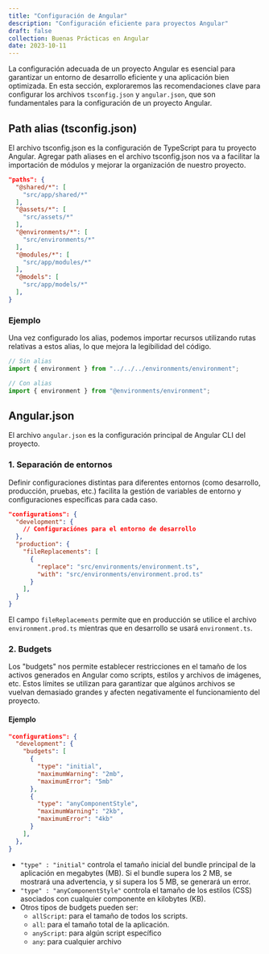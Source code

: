 ---
title: "Configuración de Angular"
description: "Configuración eficiente para proyectos Angular"
draft: false
collection: Buenas Prácticas en Angular
date: 2023-10-11
---

La configuración adecuada de un proyecto Angular es esencial para garantizar un entorno de desarrollo eficiente y una aplicación bien optimizada. En esta sección, exploraremos las recomendaciones clave para configurar los archivos `tsconfig.json` y `angular.json`, que son fundamentales para la configuración de un proyecto Angular.

## Path alias (tsconfig.json)

El archivo tsconfig.json es la configuración de TypeScript para tu proyecto Angular. Agregar path aliases en el archivo tsconfig.json nos va a facilitar la importación de módulos y mejorar la organización de nuestro proyecto.

```json
"paths": {
  "@shared/*": [
    "src/app/shared/*"
  ],
  "@assets/*": [
    "src/assets/*"
  ],
  "@environments/*": [
    "src/environments/*"
  ],
  "@modules/*": [
    "src/app/modules/*"
  ],
  "@models": [
    "src/app/models/*"
  ],
}
```

### Ejemplo

Una vez configurado los alias, podemos importar recursos utilizando rutas relativas a estos alias, lo que mejora la legibilidad del código.

```ts
// Sin alias
import { environment } from "../../../environments/environment";

// Con alias
import { environment } from "@environments/environment";
```

## Angular.json

El archivo `angular.json` es la configuración principal de Angular CLI del proyecto.

### 1. Separación de entornos

Definir configuraciones distintas para diferentes entornos (como desarrollo, producción, pruebas, etc.) facilita la gestión de variables de entorno y configuraciones específicas para cada caso.

```json
"configurations": {
  "development": {
    // Configuraciónes para el entorno de desarrollo
  },
  "production": {
    "fileReplacements": [
      {
        "replace": "src/environments/environment.ts",
        "with": "src/environments/environment.prod.ts"
      }
    ],
  }
}
```

El campo `fileReplacements` permite que en producción se utilice el archivo `environment.prod.ts` mientras que en desarrollo se usará `environment.ts`.

### 2. Budgets

Los "budgets" nos permite establecer restricciones en el tamaño de los activos generados en Angular como scripts, estilos y archivos de imágenes, etc. Estos límites se utilizan para garantizar que algúnos archivos se vuelvan demasiado grandes y afecten negativamente el funcionamiento del proyecto.

#### Ejemplo

```json
"configurations": {
  "development": {
    "budgets": [
      {
        "type": "initial",
        "maximumWarning": "2mb",
        "maximumError": "5mb"
      },
      {
        "type": "anyComponentStyle",
        "maximumWarning": "2kb",
        "maximumError": "4kb"
      }
    ],
  },
}
```

- `"type" : "initial"` controla el tamaño inicial del bundle principal de la aplicación en megabytes (MB). Si el bundle supera los 2 MB, se mostrará una advertencia, y si supera los 5 MB, se generará un error.
- `"type" : "anyComponentStyle"` controla el tamaño de los estilos (CSS) asociados con cualquier componente en kilobytes (KB).
- Otros tipos de budgets pueden ser:
  - `allScript`: para el tamaño de todos los scripts.
  - `all`: para el tamaño total de la aplicación.
  - `anyScript`: para algún script específico
  - `any`: para cualquier archivo
